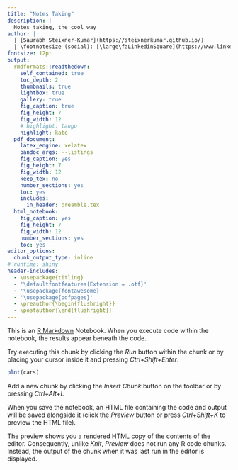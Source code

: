 ```yaml
---
title: "Notes Taking"
description: |
  Notes taking, the cool way
author: |
  | [Saurabh Steixner-Kumar](https://steixnerkumar.github.io/)
  | \footnotesize (social): [\large\faLinkedinSquare](https://www.linkedin.com/in/SteixnerKumar/) -  [\large\faGithub](https://github.com/SteixnerKumar) -    [\large\faTwitter](https://twitter.com/SteixnerKumar)
fontsize: 12pt
output:
  rmdformats::readthedown:
    self_contained: true
    toc_depth: 2
    thumbnails: true
    lightbox: true
    gallery: true
    fig_caption: true
    fig_height: 7
    fig_width: 12
    # highlight: tango
    highlight: kate
  pdf_document:
    latex_engine: xelatex
    pandoc_args: --listings
    fig_caption: yes
    fig_height: 7
    fig_width: 12
    keep_tex: no
    number_sections: yes
    toc: yes
    includes:
      in_header: preamble.tex
  html_notebook:
    fig_caption: yes
    fig_height: 7
    fig_width: 12
    number_sections: yes
    toc: yes
editor_options:
  chunk_output_type: inline
# runtime: shiny
header-includes:
  - \usepackage{titling}
  - '\defaultfontfeatures{Extension = .otf}'
  - '\usepackage{fontawesome}'
  - '\usepackage{pdfpages}'
  - \preauthor{\begin{flushright}}
  - \postauthor{\end{flushright}}
---
```






This is an [R Markdown](http://rmarkdown.rstudio.com) Notebook. When you execute code within the notebook, the results appear beneath the code. 

Try executing this chunk by clicking the *Run* button within the chunk or by placing your cursor inside it and pressing *Ctrl+Shift+Enter*. 

```r
plot(cars)
```

Add a new chunk by clicking the *Insert Chunk* button on the toolbar or by pressing *Ctrl+Alt+I*.

When you save the notebook, an HTML file containing the code and output will be saved alongside it (click the *Preview* button or press *Ctrl+Shift+K* to preview the HTML file).

The preview shows you a rendered HTML copy of the contents of the editor. Consequently, unlike *Knit*, *Preview* does not run any R code chunks. Instead, the output of the chunk when it was last run in the editor is displayed.
